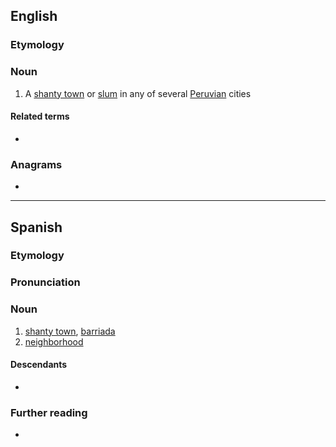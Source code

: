 ==English==

===Etymology===
{{bor|en|es|barriada}}

===Noun===
{{en-noun}}

# A [[shanty town]] or [[slum]] in any of several [[Peruvian]] cities

====Related terms====
* {{l|en|barrio}}

===Anagrams===
* {{anagrams|en|a=aaabdirr|arribada|baradari}}

----

==Spanish==

===Etymology===
{{af|es|barrio|-ada}}

===Pronunciation===
{{es-IPA}}

===Noun===
{{es-noun|f}}

# [[shanty town]], [[#English|barriada]]
# [[neighborhood]]

====Descendants====
* {{desc|en|barriada|bor=1}}

===Further reading===
* {{R:DRAE}}